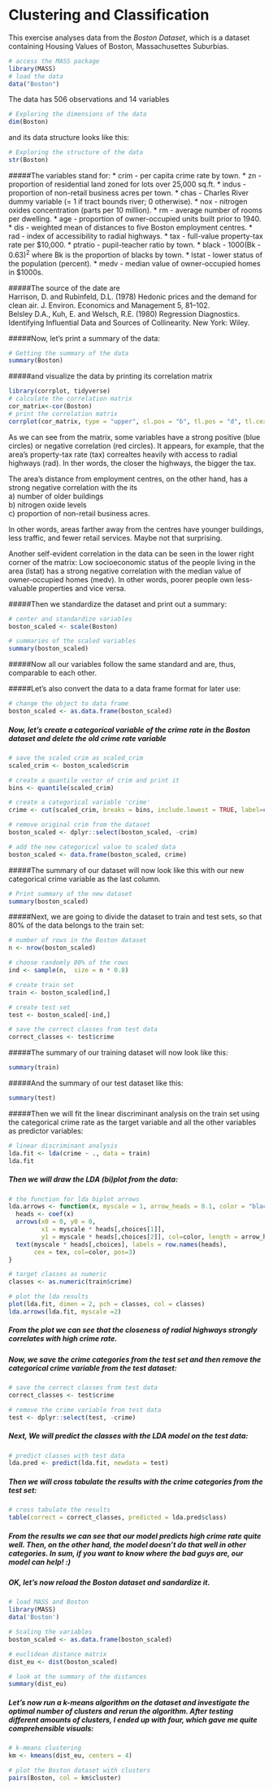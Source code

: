 # Clustering and Classification

This exercise analyses data from the *Boston Dataset*, which is a dataset containing Housing Values of Boston, Massachusettes Suburbias.  

```{r echo=TRUE, error=FALSE, warning=FALSE, message=FALSE}
# access the MASS package
library(MASS)
# load the data
data("Boston")
```
The data has 506 observations and 14 variables  
```{r echo=FALSE, error=FALSE, warning=FALSE, message=FALSE}
# Exploring the dimensions of the data
dim(Boston)
```
and its data structure looks like this:
```{r echo=FALSE, error=FALSE, warning=FALSE, message=FALSE}
# Exploring the structure of the data
str(Boston)
```
  
#####The variables stand for:
* crim - per capita crime rate by town.
* zn - proportion of residential land zoned for lots over 25,000 sq.ft.
* indus - proportion of non-retail business acres per town.
* chas - Charles River dummy variable (= 1 if tract bounds river; 0 otherwise).
* nox - nitrogen oxides concentration (parts per 10 million).
* rm - average number of rooms per dwelling.
* age - proportion of owner-occupied units built prior to 1940.
* dis - weighted mean of distances to five Boston employment centres.
* rad - index of accessibility to radial highways.
* tax - full-value property-tax rate per \$10,000.
* ptratio - pupil-teacher ratio by town.
* black - 1000(Bk - 0.63)^2^ where Bk is the proportion of blacks by town.
* lstat - lower status of the population (percent).
* medv - median value of owner-occupied homes in \$1000s.
  
#####The source of the date are  
Harrison, D. and Rubinfeld, D.L. (1978) Hedonic prices and the demand for clean air. J. Environ. Economics and Management 5, 81–102.  
Belsley D.A., Kuh, E. and Welsch, R.E. (1980) Regression Diagnostics. Identifying Influential Data and Sources of Collinearity. New York: Wiley.  
  
  
#####Now, let's print a summary of the data:  
```{r echo=FALSE, error=FALSE, warning=FALSE, message=FALSE}
# Getting the summary of the data
summary(Boston)
```
#####and visualize the data by printing its correlation matrix  
```{r echo=FALSE, error=FALSE, warning=FALSE, message=FALSE}
library(corrplot, tidyverse)
# calculate the correlation matrix
cor_matrix<-cor(Boston)
# print the correlation matrix
corrplot(cor_matrix, type = "upper", cl.pos = "b", tl.pos = "d", tl.cex = 0.6)
```

As we can see from the matrix, some variables have a strong positive (blue circles) or negative correlation (red circles). It appears, for example, that the area's property-tax rate (tax) correaltes heavily with access to radial highways (rad). In ther words, the closer the highways, the bigger the tax.  
  
The area's distance from employment centres, on the other hand, has a strong negative correlation with the its   
a) number of older buildings   
b) nitrogen oxide levels  
c) proportion of non-retail business acres.  
  
In other words, areas farther away from the centres have younger buildings, less traffic, and fewer retail services. Maybe not that surprising.  

Another self-evident correlation in the data can be seen in the lower right corner of the matrix: Low socioeconomic status of the people living in the area (lstat) has a strong negative correlation with the median value of owner-occupied homes (medv). In other words, poorer people own less-valuable properties and vice versa.  

#####Then we standardize the dataset and print out a summary:  
```{r echo=TRUE, error=FALSE, warning=FALSE, message=FALSE}
# center and standardize variables
boston_scaled <- scale(Boston)

# summaries of the scaled variables
summary(boston_scaled)
```
#####Now all our variables follow the same standard and are, thus, comparable to each other.  

#####Let's also convert the data to a data frame format for later use:
```{r echo=TRUE, error=FALSE, warning=FALSE, message=FALSE}
# change the object to data frame
boston_scaled <- as.data.frame(boston_scaled)
```
##### Now, let's create a categorical variable of the crime rate in the Boston dataset and delete the old crime rate variable

```{r echo=TRUE, error=FALSE, warning=FALSE, message=FALSE}
# save the scaled crim as scaled_crim
scaled_crim <- boston_scaled$crim

# create a quantile vector of crim and print it
bins <- quantile(scaled_crim)

# create a categorical variable 'crime'
crime <- cut(scaled_crim, breaks = bins, include.lowest = TRUE, label=c("low", "med_low", "med_high", "high"))

# remove original crim from the dataset
boston_scaled <- dplyr::select(boston_scaled, -crim)

# add the new categorical value to scaled data
boston_scaled <- data.frame(boston_scaled, crime)
```
#####The summary of our dataset will now look like this with our new categorical crime variable as the last column. 
```{r echo=FALSE, error=FALSE, warning=FALSE, message=FALSE}
# Print summary of the new dataset
summary(boston_scaled)
```
#####Next, we are going to divide the dataset to train and test sets, so that 80% of the data belongs to the train set:
```{r echo=TRUE, error=FALSE, warning=FALSE, message=FALSE}
# number of rows in the Boston dataset 
n <- nrow(boston_scaled)

# choose randomly 80% of the rows
ind <- sample(n,  size = n * 0.8)

# create train set
train <- boston_scaled[ind,]

# create test set 
test <- boston_scaled[-ind,]

# save the correct classes from test data
correct_classes <- test$crime
```
#####The summary of our training dataset will now look like this:
```{r echo=FALSE, error=FALSE, warning=FALSE, message=FALSE}
summary(train)
```
#####And the summary of our test dataset like this:
```{r echo=FALSE, error=FALSE, warning=FALSE, message=FALSE}
summary(test)
```
#####Then we will fit the linear discriminant analysis on the train set using the categorical crime rate as the target variable and all the other variables as predictor variables:
```{r echo=TRUE, error=FALSE, warning=FALSE, message=FALSE}
# linear discriminant analysis
lda.fit <- lda(crime ~ ., data = train)
lda.fit
```

##### Then we will draw the LDA (bi)plot from the data:
```{r echo=FALSE, error=FALSE, warning=FALSE, message=FALSE}
# the function for lda biplot arrows
lda.arrows <- function(x, myscale = 1, arrow_heads = 0.1, color = "black", tex = 0.75, choices = c(1,2)){
  heads <- coef(x)
  arrows(x0 = 0, y0 = 0, 
         x1 = myscale * heads[,choices[1]], 
         y1 = myscale * heads[,choices[2]], col=color, length = arrow_heads)
  text(myscale * heads[,choices], labels = row.names(heads), 
       cex = tex, col=color, pos=3)
}

# target classes as numeric
classes <- as.numeric(train$crime)

# plot the lda results
plot(lda.fit, dimen = 2, pch = classes, col = classes)
lda.arrows(lda.fit, myscale =2)
```
##### From the plot we can see that the closeness of radial highways strongly correlates with high crime rate.

##### Now, we save the crime categories from the test set and then remove the categorical crime variable from the test dataset:

```{r echo=TRUE, error=FALSE, warning=FALSE, message=FALSE}
# save the correct classes from test data
correct_classes <- test$crime

# remove the crime variable from test data
test <- dplyr::select(test, -crime)
```
##### Next, We will predict the classes with the LDA model on the test data:
```{r echo=TRUE, error=FALSE, warning=FALSE, message=FALSE}
# predict classes with test data
lda.pred <- predict(lda.fit, newdata = test)
```
##### Then we will cross tabulate the results with the crime categories from the test set:
```{r echo=FALSE, error=FALSE, warning=FALSE, message=FALSE}
# cross tabulate the results
table(correct = correct_classes, predicted = lda.pred$class)
```
##### From the results we can see that our model predicts high crime rate quite well. Then, on the other hand, the model doesn't do that well in other categories. In sum, if you want to know where the bad guys are, our model can help! :)

##### OK, let's now reload the Boston dataset and sandardize it.
```{r echo=TRUE, error=FALSE, warning=FALSE, message=FALSE}
# load MASS and Boston
library(MASS)
data('Boston')

# Scaling the variables
boston_scaled <- as.data.frame(boston_scaled)

# euclidean distance matrix
dist_eu <- dist(boston_scaled)

# look at the summary of the distances
summary(dist_eu)

```
##### Let's now run a k-means algorithm on the dataset and investigate the optimal number of clusters and rerun the algorithm. After testing different amounts of clusters, I ended up with four, which gave me quite comprehensible visuals:

```{r echo=TRUE, error=FALSE, warning=FALSE, message=FALSE}
# k-means clustering
km <- kmeans(dist_eu, centers = 4)

# plot the Boston dataset with clusters
pairs(Boston, col = km$cluster)

```

